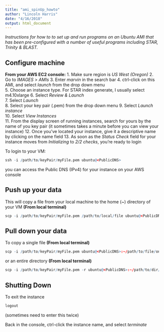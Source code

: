 ```yaml
---
title: "ami_spinUp_howto"
author: "Lincoln Harris"
date: "4/16/2018"
output: html_document
---
```


*Instructions for how to to set up and run programs on an Ubuntu AMI that has been pre-configured with a number of useful programs including STAR, Trinity & BLAST. *     

## Configure machine

**From your AWS EC2 console:** 
  1. Make sure region is *US West (Oregon)*
  2. Go to *IMAGES* > *AMIs*
  3. Enter *marvin* in the search bar
  4. ctrl-click on this AMI, and select *launch* from the drop down menu  
  5. Choose an instance type. For STAR index generate, I usually select m4.10xlarge
  6. Select *Review & Launch*            
  7. Select *Launch*          
  8. Select your key pair (.pem) from the drop down menu
  9. Select *Launch instance*         
  10. Select *View Instances*         
  11. From the display screen of running instances, search for yours by the name of you key pair (it sometimes takes a minute before you can view your instance)
  12. Once you've located your instance, give it a descriptive name by clicking on the name field
  13. As soon as the *Status Check* field for your instance moves from *Initializing* to *2/2 checks*, you're ready to login

To login to your VM: 
```r
ssh -i /path/to/keyPair/myFile.pem ubuntu@<PublicDNS>
```
you can access the Public DNS (IPv4) for your instance on your AWS console

## Push up your data

This will copy a file from your local machine to the home (~) directory of your VM **(From local terminal)**                     
```r
scp -i /path/to/keyPair/myFile.pem /path/to/local/file ubuntu@<PublicDNS>:~ 
```

## Pull down your data

To copy a single file **(From local terminal)**                       
```r
scp -i /path/to/keyPair/myFile.pem ubuntu@<PublicDNS>:~/path/to/file/on/VM /destination/on/local
```

or an entire directory **(From local terminal)**         
```r
scp -i /path/to/keyPair/myFile.pem -r ubuntu@<PublicDNS>:~/path/to/dir/on/VM /destination/on/local
```

## Shutting Down

To exit the instance
```r
logout
```
(sometimes need to enter this twice)

Back in the console, ctrl-click the instance name, and select *terminate*   
